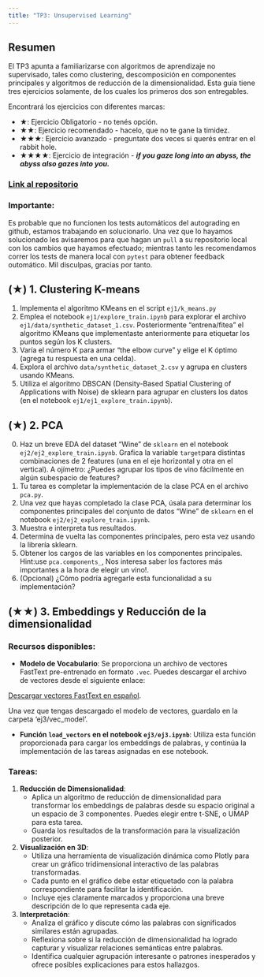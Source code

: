 ```yaml
---
title: "TP3: Unsupervised Learning"
---
```


## Resumen

El TP3 apunta a familiarizarse con algoritmos de aprendizaje no supervisado, tales como clustering, descomposición en componentes principales y algoritmos de reducción de la dimensionalidad. Esta guía tiene tres ejercicios solamente, de los cuales los primeros dos son entregables.

Encontrará los ejercicios con diferentes marcas:

-   ★: Ejercicio Obligatorio - no tenés opción.
-   ★★: Ejercicio recomendado - hacelo, que no te gane la timidez.
-   ★★★: Ejercicio avanzado - preguntate dos veces si querés entrar en el rabbit hole.
-   ★★★★: Ejercicio de integración - ***if you gaze long into an abyss, the abyss also gazes into you.***

### [Link al repositorio](https://classroom.github.com/a/FOcXgubK)
### Importante: 
Es probable que no funcionen los tests automáticos del autograding en github, estamos trabajando en solucionarlo.
Una vez que lo hayamos solucionado les avisaremos para que hagan un `pull` a su repositorio local con los cambios que hayamos efectuado; mientras tanto les recomendamos correr los tests de manera local con `pytest` para obtener feedback outomático. Mil disculpas, gracias por tanto.

## (★) 1. Clustering K-means

1. Implementa el algoritmo KMeans en el script `ej1/k_means.py`
2. Emplea el notebook `ej1/explore_train.ipynb` para explorar el archivo `ej1/data/synthetic_dataset_1.csv`. Posteriormente "entrena/fitea" el algoritmo KMeans que implementaste anteriormente para etiquetar los puntos según los K clusters.
3. Varía el número K para armar "the elbow curve" y elige el K óptimo (agrega tu respuesta en una celda).
4. Explora el archivo `data/synthetic_dataset_2.csv` y agrupa en clusters usando KMeans.
5. Utiliza el algoritmo DBSCAN (Density-Based Spatial Clustering of Applications with Noise) de sklearn para agrupar en clusters los datos (en el notebook `ej1/ej1_explore_train.ipynb`).

## (★) 2. PCA

0. Haz un breve EDA del dataset "Wine" de `sklearn` en el notebook `ej2/ej2_explore_train.ipynb`. Grafica la variable `target`para distintas combinaciones de 2 features (una en el eje horizontal y otra en el vertical). A ojímetro: ¿Puedes agrupar los tipos de vino fácilmente en algún subespacio de features? 
1. Tu tarea es completar la implementación de la clase PCA en el archivo `pca.py`.
2. Una vez que hayas completado la clase PCA, úsala para determinar los componentes principales del conjunto de datos "Wine" de `sklearn` en el notebook `ej2/ej2_explore_train.ipynb`.
3. Muestra e interpreta tus resultados. 
4. Determina de vuelta las componentes principales, pero esta vez usando la librería sklearn.
5. Obtener los cargos de las variables en los componentes principales. Hint:use `pca.components_`, Nos interesa saber los factores más importantes a la hora de elegir un vino!.
6. (Opcional) ¿Cómo podría agregarle esta funcionalidad a su implementación?

## (★★) 3. Embeddings y Reducción de la dimensionalidad 

### Recursos disponibles:

- **Modelo de Vocabulario**: Se proporciona un archivo de vectores FastText pre-entrenado en formato `.vec`. Puedes descargar el archivo de vectores desde el siguiente enlace: 

[Descargar vectores FastText en español](https://dl.fbaipublicfiles.com/fasttext/vectors-crawl/cc.es.300.vec.gz).

Una vez que tengas descargado el modelo de vectores, guardalo en la carpeta 'ej3/vec_model'.

- **Función `load_vectors` en el notebook `ej3/ej3.ipynb`**: Utiliza esta función proporcionada para cargar los embeddings de palabras, y continúa la implementación de las tareas asignadas en ese notebook.

### Tareas:

1. **Reducción de Dimensionalidad**:
   - Aplica un algoritmo de reducción de dimensionalidad para transformar los embeddings de palabras desde su espacio original a un espacio de 3 componentes. Puedes elegir entre t-SNE, o UMAP para esta tarea.
   - Guarda los resultados de la transformación para la visualización posterior.

2. **Visualización en 3D**:
   - Utiliza una herramienta de visualización dinámica como Plotly para crear un gráfico tridimensional interactivo de las palabras transformadas.
   - Cada punto en el gráfico debe estar etiquetado con la palabra correspondiente para facilitar la identificación.
   - Incluye ejes claramente marcados y proporciona una breve descripción de lo que representa cada eje.

3. **Interpretación**:
   - Analiza el gráfico y discute cómo las palabras con significados similares están agrupadas.
   - Reflexiona sobre si la reducción de dimensionalidad ha logrado capturar y visualizar relaciones semánticas entre palabras.
   - Identifica cualquier agrupación interesante o patrones inesperados y ofrece posibles explicaciones para estos hallazgos.




